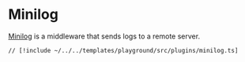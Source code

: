 # Minilog

[Minilog](https://minilog.dev/) is a middleware that sends logs to a remote server.

```tsx [src/plugins/minilog.ts]
// [!include ~/../../templates/playground/src/plugins/minilog.ts]
```
